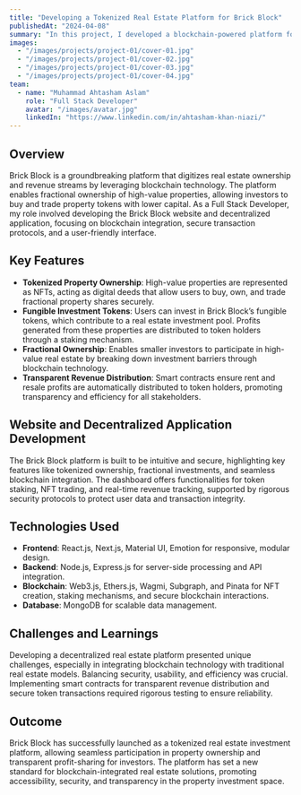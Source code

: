 ```yaml
---
title: "Developing a Tokenized Real Estate Platform for Brick Block"
publishedAt: "2024-04-08"
summary: "In this project, I developed a blockchain-powered platform for Brick Block, transforming traditional real estate ownership into digital tokens for fractional investment and transparent revenue distribution."
images:
  - "/images/projects/project-01/cover-01.jpg"
  - "/images/projects/project-01/cover-02.jpg"
  - "/images/projects/project-01/cover-03.jpg"
  - "/images/projects/project-01/cover-04.jpg"
team:
  - name: "Muhammad Ahtasham Aslam"
    role: "Full Stack Developer"
    avatar: "/images/avatar.jpg"
    linkedIn: "https://www.linkedin.com/in/ahtasham-khan-niazi/"
---
```


## Overview

Brick Block is a groundbreaking platform that digitizes real estate ownership and revenue streams by leveraging blockchain technology. The platform enables fractional ownership of high-value properties, allowing investors to buy and trade property tokens with lower capital. As a Full Stack Developer, my role involved developing the Brick Block website and decentralized application, focusing on blockchain integration, secure transaction protocols, and a user-friendly interface.

## Key Features

- **Tokenized Property Ownership**: High-value properties are represented as NFTs, acting as digital deeds that allow users to buy, own, and trade fractional property shares securely.
- **Fungible Investment Tokens**: Users can invest in Brick Block’s fungible tokens, which contribute to a real estate investment pool. Profits generated from these properties are distributed to token holders through a staking mechanism.
- **Fractional Ownership**: Enables smaller investors to participate in high-value real estate by breaking down investment barriers through blockchain technology.
- **Transparent Revenue Distribution**: Smart contracts ensure rent and resale profits are automatically distributed to token holders, promoting transparency and efficiency for all stakeholders.

## Website and Decentralized Application Development

The Brick Block platform is built to be intuitive and secure, highlighting key features like tokenized ownership, fractional investments, and seamless blockchain integration. The dashboard offers functionalities for token staking, NFT trading, and real-time revenue tracking, supported by rigorous security protocols to protect user data and transaction integrity.

## Technologies Used

- **Frontend**: React.js, Next.js, Material UI, Emotion for responsive, modular design.
- **Backend**: Node.js, Express.js for server-side processing and API integration.
- **Blockchain**: Web3.js, Ethers.js, Wagmi, Subgraph, and Pinata for NFT creation, staking mechanisms, and secure blockchain interactions.
- **Database**: MongoDB for scalable data management.

## Challenges and Learnings

Developing a decentralized real estate platform presented unique challenges, especially in integrating blockchain technology with traditional real estate models. Balancing security, usability, and efficiency was crucial. Implementing smart contracts for transparent revenue distribution and secure token transactions required rigorous testing to ensure reliability.

## Outcome

Brick Block has successfully launched as a tokenized real estate investment platform, allowing seamless participation in property ownership and transparent profit-sharing for investors. The platform has set a new standard for blockchain-integrated real estate solutions, promoting accessibility, security, and transparency in the property investment space.
